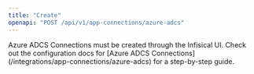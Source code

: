 ```yaml
---
title: "Create"
openapi: "POST /api/v1/app-connections/azure-adcs"
---
```


<Note>
    Azure ADCS Connections must be created through the Infisical UI.
    Check out the configuration docs for [Azure ADCS Connections](/integrations/app-connections/azure-adcs) for a step-by-step
    guide.
</Note>